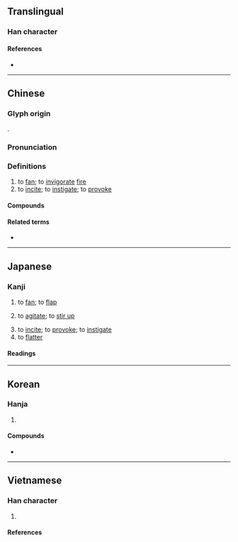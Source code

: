 {{also|搧}}
{{character info}}
==Translingual==

===Han character===
{{Han char|rn=86|rad=火|as=10|sn=14|four=93827|canj=FHSM,FISM|ids=⿰火扇}}

====References====
* {{Han ref|kx=0678.250|dkj=19272|dj=1090.150|hdz=32225.060|uh=717D|ud=29053|bh=BAB4|bd=47796}}

----

==Chinese==
{{zh-forms|ss=扇|alt=扇}}

===Glyph origin===
{{Han etym}}
{{Han compound|火|扇|ls=psc|c1=s|t1=fire|c2=p}}.

===Pronunciation===
{{zh-pron
|m=shān
|c=sin3
|md=siĕng/siéng
|mn=siàn
|mn-t=siang3
|mc=y
|oc=y
|cat=v
}}

===Definitions===
{{zh-hanzi}}

# to [[fan]]; to [[invigorate]] [[fire]]
# to [[incite]]; to [[instigate]]; to [[provoke]]

====Compounds====
{{zh-der|煽動|煽情|煽惑|煽風點火|風火相煽}}

====Related terms====
* {{zh-l|搧}}

----

==Japanese==

===Kanji===
{{ja-kanji|grade=uc|rs=火10}}

# {{qualifier|literal}} to [[fan]]; to [[flap]]
# {{qualifier|figurative}} to [[agitate]]; to [[stir up]]
# to [[incite]]; to [[provoke]]; to [[instigate]]
# to [[flatter]]

====Readings====
{{ja-readings
|goon=せん
|kanon=せん
|kun=あお-る<あふ-る, おだ-てる, おこ-る
}}

----

==Korean==

===Hanja===
{{ko-hanja|부치다|부칠|선}}

# {{hanja form of|선|to [[fan]]}}

====Compounds====
* {{ko-l|선동|[[incitement]], [[sedition]], [[agitation]], [[abetting]]|煽動}}

----

==Vietnamese==

===Han character===
{{vi-readings|rs=火10
|hanviet=phiến-gdhn;tvctdhv;hvttd;tchvtd
|nom=phiến-gdhn
}}

# {{han tu form of|phiến|[[fan|fanning]] [[flame|flames]]}}

====References====
<references/>